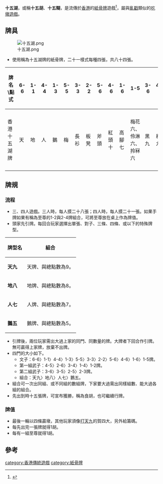 {{refimprove|time=2013-12-29T06:02:24+00:00}}
'''十五湖'''，或稱'''十五胡'''、'''十五糊'''，是流傳於[[香港|香港]]的[[紙骨牌|紙骨牌]]遊戲<ref name="香港仔海鮮船暗營賭檔">{{Cite news|url=http://orientaldaily.on.cc/cnt/news/20121114/00176_051.html|title=香港仔海鮮船暗營賭檔|language=zh-hk|publisher=東方日報|author=|date=2012-11-14|accessdate=2013-12-29|archive-date=2013-12-30|archive-url=https://web.archive.org/web/20131230231631/http://orientaldaily.on.cc/cnt/news/20121114/00176_051.html|dead-url=no}}</ref>，屬與[[亂戳|亂戳]]類似的[[吃墩遊戲|吃墩遊戲]]。
==牌具==
[[File:十五湖.png|thumb]]
*使用稱為十五湖牌的紙骨牌，二十一樣式每種四張，共八十四張。
{| class="wikitable"
|-
! 牌名\點式 !!6-6 !! 1-1 !! 4-4 !! 1-3 !! 5-5 !! 3-3 !! 2-2 !! 5-6 !! 4-6 !! 1-6 !! 1-5 !! 3-6 !! 4-5 !! 3-5 !! 2-6 !! 3-4 !! 2-5 !! 2-4 !! 1-4!! 2-3 !!1-2
|-
| 香港十五湖牌|| 天||地||人||鵝||梅||長衫||板凳||斧頭||紅頭十||高腳七||梅花六、伶淋六、拎冧六||黑九||紅九||斜八||平八||紅七||黑七||大雞六||紅五||黑五||-{么}-釘、山雞、-{么}-雞
|}

==牌規==
===流程===
*三、四人遊戲。三人時，每人摸二十八張；四人時，每人摸二十一張。如果手牌如果有稱為至尊的1-2與2-4牌組合，可將至尊放在桌上作為牌值。
*頭家先引牌。每回合玩家選擇出單張、對子、三條、四條、或以下的特殊牌型。
{| class="wikitable"
|-
! 牌型名 !! 組合 
|-
| '''天九''' ||天牌、與總點數為9。
|-
| '''地八''' ||地牌、與總點數為8。
|-
| '''人七''' ||人牌、與總點數為7。
|-
| '''鵝五''' ||鵝牌、與總點數為5。
|}
*引牌後，兩位玩家需出大過上家的同門、同數量的牌。大牌者下回合作引牌。無可贏得上家牌，放棄不出牌。
*四門的大小如下。
**文子：6-6〉1-1〉4-4〉1-3〉5-5〉3-3〉2-2〉5-6〉4-6〉1-6〉1-5牌。
**第一組武子：4-5〉2-6〉3-4〉1-4〉1-2牌。
**第二組武子：3-6〉3-5〉2-5〉2-3牌。
**組合：天九〉地八〉人七〉鵝五。
*組合可一次出同組、或不同組的數組牌，下家要大過需出同樣組數、能大過各組的組合。
*先出到時十五張牌，可宣布獲勝，稱為食胡，也可繼續行牌。

===牌值===
*最後一輪以四條贏墩，其他玩家須像[[打天九|打天九]]的賀四大，另外給籌碼。
*每先出完一張牌就得1胡。
*每有一組至尊就得1胡。

==參考==
{{reflist}}
[[category:香港傳統遊戲|category:香港傳統遊戲]]
[[category:紙骨牌|category:紙骨牌]]